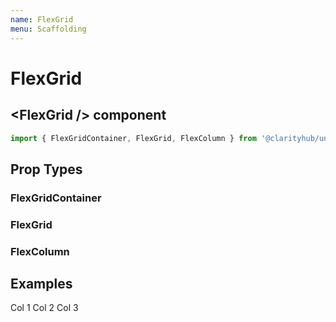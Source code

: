 ```yaml
---
name: FlexGrid
menu: Scaffolding
---
```



# FlexGrid

## \<FlexGrid /\> component

```js
import { FlexGridContainer, FlexGrid, FlexColumn } from '@clarityhub/unity-core/scaffolding/FlexGrid';
```

## Prop Types

### FlexGridContainer

<PropsTable of={FlexGridContainer} />

### FlexGrid

<PropsTable of={FlexGrid} />

### FlexColumn

<PropsTable of={FlexColumn} />

## Examples

<Playground>
    <FlexGridContainer>
        <FlexGrid style={{ border: '1px solid red' }}>
            <FlexColumn style={{ border: '1px solid blue' }}>
                Col 1
            </FlexColumn>
            <FlexColumn style={{ border: '1px solid blue' }}>
                Col 2
            </FlexColumn>
            <FlexColumn style={{ border: '1px solid blue' }}>
                Col 3
            </FlexColumn>
        </FlexGrid>
    </FlexGridContainer>
</Playground>